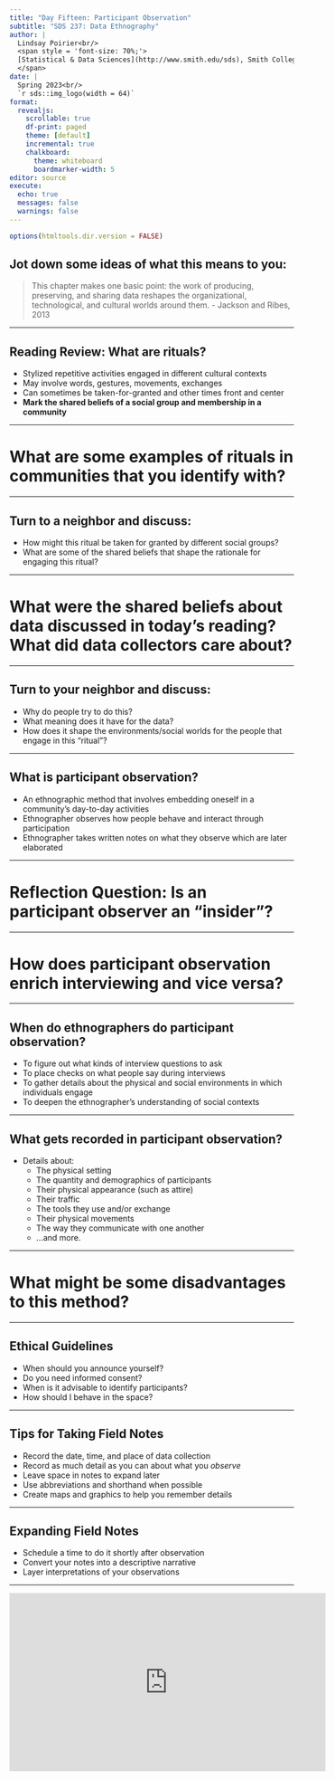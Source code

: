 ```yaml
---
title: "Day Fifteen: Participant Observation"
subtitle: "SDS 237: Data Ethnography"
author: |
  Lindsay Poirier<br/>
  <span style = 'font-size: 70%;'>
  [Statistical & Data Sciences](http://www.smith.edu/sds), Smith College<br/>
  </span>
date: |
  Spring 2023<br/>
  `r sds::img_logo(width = 64)`
format: 
  revealjs:
    scrollable: true
    df-print: paged
    theme: [default]
    incremental: true
    chalkboard:
      theme: whiteboard
      boardmarker-width: 5
editor: source
execute:
  echo: true
  messages: false
  warnings: false
---
```



```r
options(htmltools.dir.version = FALSE)
```



## Jot down some ideas of what this means to you: 

> This chapter makes one basic point: the work of producing, preserving, and sharing data reshapes the organizational, technological, and cultural worlds around them. - Jackson and Ribes, 2013

---

## Reading Review: What are rituals?

- Stylized repetitive activities engaged in different cultural contexts
- May involve words, gestures, movements, exchanges
- Can sometimes be taken-for-granted and other times front and center
- **Mark the shared beliefs of a social group and membership in a community**

---

# What are some examples of rituals in communities that you identify with?

---

## Turn to a neighbor and discuss:

- How might this ritual be taken for granted by different social groups?
- What are some of the shared beliefs that shape the rationale for engaging this ritual?

---


# What were the shared beliefs **about data** discussed in today's reading? What did data collectors care about?

---

## Turn to your neighbor and discuss:

- Why do people try to do this?
- What meaning does it have for the data?
- How does it shape the environments/social worlds for the people that engage in this "ritual"?

---

## What is participant observation?

- An ethnographic method that involves embedding oneself in a community's day-to-day activities
- Ethnographer observes how people behave and interact through participation
- Ethnographer takes written notes on what they observe which are later elaborated

---

# Reflection Question: Is an participant observer an "insider"?

---

# How does participant observation enrich interviewing and vice versa?

---

## When do ethnographers do participant observation?

- To figure out what kinds of interview questions to ask
- To place checks on what people say during interviews
- To gather details about the physical and social environments in which individuals engage
- To deepen the ethnographer's understanding of social contexts

---

## What gets recorded in participant observation?

- Details about:
  - The physical setting
  - The quantity and demographics of participants
  - Their physical appearance (such as attire)
  - Their traffic
  - The tools they use and/or exchange
  - Their physical movements
  - The way they communicate with one another
  - ...and more. 


---

# What might be some disadvantages to this method?

---

## Ethical Guidelines

- When should you announce yourself?
- Do you need informed consent?
- When is it advisable to identify participants?
- How should I behave in the space?

---

## Tips for Taking Field Notes

- Record the date, time, and place of data collection
- Record as much detail as you can about what you *observe*
- Leave space in notes to expand later
- Use abbreviations and shorthand when possible
- Create maps and graphics to help you remember details


---

## Expanding Field Notes

- Schedule a time to do it shortly after observation
- Convert your notes into a descriptive narrative
- Layer interpretations of your observations

---

<iframe width="560" height="315" src="https://www.youtube.com/embed/QGX490kuKjg?si=GBC68YXOHOJYQQrA" title="YouTube video player" frameborder="0" allow="accelerometer; autoplay; clipboard-write; encrypted-media; gyroscope; picture-in-picture; web-share" allowfullscreen></iframe>


